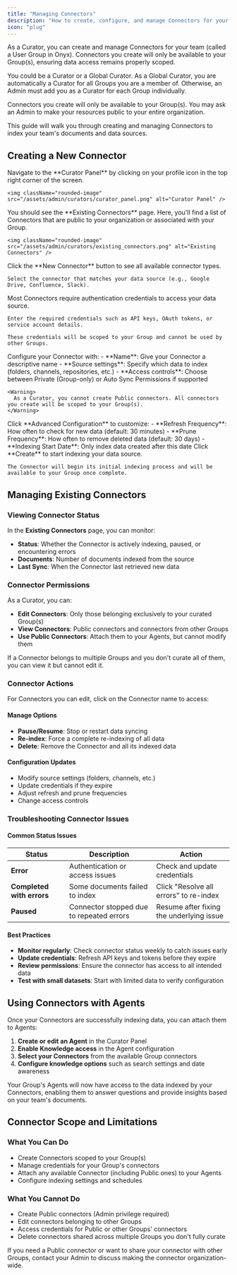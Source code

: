 ```yaml
---
title: "Managing Connectors"
description: "How to create, configure, and manage Connectors for your team"
icon: "plug"
---
```


As a Curator, you can create and manage Connectors for your team (called a User Group in Onyx).
Connectors you create will only be available to your Group(s), ensuring data access remains properly scoped.

<Note>
You could be a Curator or a Global Curator. As a Global Curator, you are automatically a Curator for all Groups you are a member of. 
Otherwise, an Admin must add you as a Curator for each Group individually.
</Note>

Connectors you create will only be available to your Group(s). 
You may ask an Admin to make your resources public to your entire organization.

This guide will walk you through creating and managing Connectors to index your team's documents and data sources.

## Creating a New Connector

<Steps>
  <Step title="Access the Curator Panel">
    Navigate to the **Curator Panel** by clicking on your profile icon in the top right corner of the screen.

    <img className="rounded-image" src="/assets/admin/curators/curator_panel.png" alt="Curator Panel" />
  </Step>

  <Step title="Review existing Connectors">
    You should see the **Existing Connectors** page. Here, you'll find a list of Connectors that are public to your organization or associated with your Group.

    <img className="rounded-image" src="/assets/admin/curators/existing_connectors.png" alt="Existing Connectors" />
  </Step>

  <Step title="Create new Connector">
    Click the **New Connector** button to see all available connector types.

    Select the connector that matches your data source (e.g., Google Drive, Confluence, Slack).
  </Step>

  <Step title="Configure credentials">
    Most Connectors require authentication credentials to access your data source.

    Enter the required credentials such as API keys, OAuth tokens, or service account details.

    These credentials will be scoped to your Group and cannot be used by other Groups.
  </Step>

  <Step title="Set up connector configuration">
    Configure your Connector with:
    - **Name**: Give your Connector a descriptive name
    - **Source settings**: Specify which data to index (folders, channels, repositories, etc.)
    - **Access controls**: Choose between Private (Group-only) or Auto Sync Permissions if supported

    <Warning>
      As a Curator, you cannot create Public connectors. All connectors you create will be scoped to your Group(s).
    </Warning>
  </Step>

  <Step title="Configure advanced settings (optional)">
    Click **Advanced Configuration** to customize:
    - **Refresh Frequency**: How often to check for new data (default: 30 minutes)
    - **Prune Frequency**: How often to remove deleted data (default: 30 days)
    - **Indexing Start Date**: Only index data created after this date
  </Step>

  <Step title="Create the Connector">
    Click **Create** to start indexing your data source.

    The Connector will begin its initial indexing process and will be available to your Group once complete.
  </Step>
</Steps>

## Managing Existing Connectors

### Viewing Connector Status

In the **Existing Connectors** page, you can monitor:

- **Status**: Whether the Connector is actively indexing, paused, or encountering errors
- **Documents**: Number of documents indexed from the source
- **Last Sync**: When the Connector last retrieved new data

### Connector Permissions

As a Curator, you can:

- **Edit Connectors**: Only those belonging exclusively to your curated Group(s)
- **View Connectors**: Public connectors and connectors from other Groups
- **Use Public Connectors**: Attach them to your Agents, but cannot modify them

<Note>
If a Connector belongs to multiple Groups and you don't curate all of them, you can view it but cannot edit it.
</Note>

### Connector Actions

For Connectors you can edit, click on the Connector name to access:

#### Manage Options
- **Pause/Resume**: Stop or restart data syncing
- **Re-index**: Force a complete re-indexing of all data
- **Delete**: Remove the Connector and all its indexed data

#### Configuration Updates
- Modify source settings (folders, channels, etc.)
- Update credentials if they expire
- Adjust refresh and prune frequencies
- Change access controls

### Troubleshooting Connector Issues

#### Common Status Issues

| Status | Description | Action |
| --- | --- | --- |
| **Error** | Authentication or access issues | Check and update credentials |
| **Completed with errors** | Some documents failed to index | Click "Resolve all errors" to re-index |
| **Paused** | Connector stopped due to repeated errors | Resume after fixing the underlying issue |

#### Best Practices

- **Monitor regularly**: Check connector status weekly to catch issues early
- **Update credentials**: Refresh API keys and tokens before they expire  
- **Review permissions**: Ensure the connector has access to all intended data
- **Test with small datasets**: Start with limited data to verify configuration

## Using Connectors with Agents

Once your Connectors are successfully indexing data, you can attach them to Agents:

1. **Create or edit an Agent** in the Curator Panel
2. **Enable Knowledge access** in the Agent configuration
3. **Select your Connectors** from the available Group connectors
4. **Configure knowledge options** such as search settings and date awareness

Your Group's Agents will now have access to the data indexed by your Connectors, enabling them to answer questions and provide insights based on your team's documents.

## Connector Scope and Limitations

### What You Can Do
- Create Connectors scoped to your Group(s)
- Manage credentials for your Group's connectors
- Attach any available Connector (including Public ones) to your Agents
- Configure indexing settings and schedules

### What You Cannot Do
- Create Public connectors (Admin privilege required)
- Edit connectors belonging to other Groups
- Access credentials for Public or other Groups' connectors
- Delete connectors shared across multiple Groups you don't fully curate

<Info>
If you need a Public connector or want to share your connector with other Groups, contact your Admin to discuss making the connector organization-wide.
</Info>